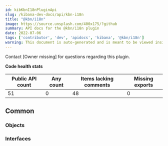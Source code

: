 ```yaml
---
id: kibKbnI18nPluginApi
slug: /kibana-dev-docs/api/kbn-i18n
title: "@kbn/i18n"
image: https://source.unsplash.com/400x175/?github
summary: API docs for the @kbn/i18n plugin
date: 2022-07-06
tags: ['contributor', 'dev', 'apidocs', 'kibana', '@kbn/i18n']
warning: This document is auto-generated and is meant to be viewed inside our experimental, new docs system. Reach out in #docs-engineering for more info.
---
```




Contact [Owner missing] for questions regarding this plugin.

**Code health stats**

| Public API count  | Any count | Items lacking comments | Missing exports |
|-------------------|-----------|------------------------|-----------------|
| 51 | 0 | 48 | 0 |

## Common

### Objects
<DocDefinitionList data={kbnI18nObj.common.objects}/>

### Interfaces
<DocDefinitionList data={kbnI18nObj.common.interfaces}/>

